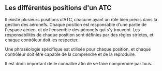 
## Les différentes positions d'un ATC

Il existe plusieurs positions d'ATC, chacune ayant un rôle bien précis dans la gestion des aéronefs.
Chaque position est responsable d'une partie de l'espace aérien, et de l'ensemble des aéronefs qui s'y trouvent.
Les responsabilités de chaque position sont définies par des règles strictes, et chaque contrôleur doit les respecter.

Une phraséologie spécifique est utilisée pour chaque position, et chaque contrôleur doit être capable de la comprendre et de la reproduire.

<Callout type="warning">
  Il est donc important de le connaître afin de se faire comprendre par tous.
</Callout>
